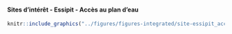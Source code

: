 #### Sites d’intérêt - Essipit - Accès au plan d'eau {-}


<!-- -------------------------------------------------- -->

```r
knitr::include_graphics("../figures/figures-integrated/site-essipit_acces_eau.png")
```

<br>

